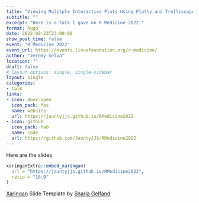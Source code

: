 ```yaml
---
title: "Viewing Mulitple Interactive Plots Using Plotly and Trelliscopejs"
subtitle: ""
excerpt: "Here is a talk I gave on R Medicine 2022."
format: hugo
date: 2022-08-23T23:00:00
show_post_time: false
event: "R Medicine 2022"
event_url: https://events.linuxfoundation.org/r-medicine/
author: "Jeremy Selva"
location: ""
draft: false
# layout options: single, single-sidebar
layout: single
categories:
- talk
links:
- icon: door-open
  icon_pack: fas
  name: website
  url: https://jauntyjjs.github.io/RMedicine2022
- icon: github
  icon_pack: fab
  name: code
  url: https://github.com/JauntyJJS/RMedicine2022
---
```


Here are the slides.

```r

xaringanExtra::embed_xaringan(
  url = "https://jauntyjjs.github.io/RMedicine2022",
  ratio = "16:9"
)

```

[Xaringan](https://github.com/yihui/xaringan) Slide Template by [Sharla Gelfand](https://github.com/sharlagelfand/sharstudioconf)
